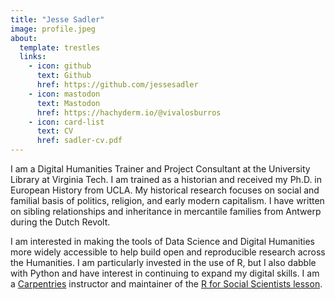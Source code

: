 ```yaml
---
title: "Jesse Sadler"
image: profile.jpeg
about:
  template: trestles
  links:
    - icon: github
      text: Github
      href: https://github.com/jessesadler
    - icon: mastodon
      text: Mastodon
      href: https://hachyderm.io/@vivalosburros
    - icon: card-list
      text: CV
      href: sadler-cv.pdf
---
```


I am a Digital Humanities Trainer and Project Consultant at the University Library at Virginia Tech. I am trained as a historian and received my Ph.D. in European History from UCLA. My historical research focuses on social and familial basis of politics, religion, and early modern capitalism. I have written on sibling relationships and inheritance in mercantile families from Antwerp during the Dutch Revolt.

I am interested in making the tools of Data Science and Digital Humanities more widely accessible to help build open and reproducible research across the Humanities. I am particularly invested in the use of R, but I also dabble with Python and have interest in continuing to expand my digital skills. I am a [Carpentries](https://carpentries.org) instructor and maintainer of the [R for Social Scientists lesson](https://datacarpentry.org/r-socialsci/).
